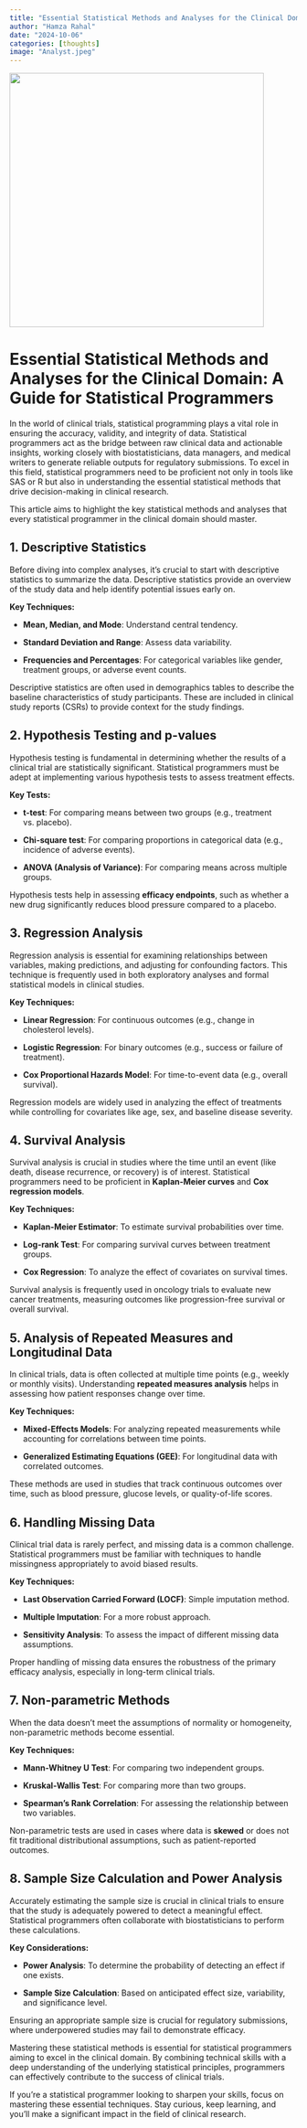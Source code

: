 ```yaml
---
title: "Essential Statistical Methods and Analyses for the Clinical Domain: A Guide for Statistical Programmers"
author: "Hamza Rahal"
date: "2024-10-06"
categories: [thoughts]
image: "Analyst.jpeg"
---
```


![](Analyst.jpeg){width="445"}

# **Essential Statistical Methods and Analyses for the Clinical Domain: A Guide for Statistical Programmers**

In the world of clinical trials, statistical programming plays a vital role in ensuring the accuracy, validity, and integrity of data. Statistical programmers act as the bridge between raw clinical data and actionable insights, working closely with biostatisticians, data managers, and medical writers to generate reliable outputs for regulatory submissions. To excel in this field, statistical programmers need to be proficient not only in tools like SAS or R but also in understanding the essential statistical methods that drive decision-making in clinical research.

This article aims to highlight the key statistical methods and analyses that every statistical programmer in the clinical domain should master.

## **1. Descriptive Statistics**

Before diving into complex analyses, it’s crucial to start with descriptive statistics to summarize the data. Descriptive statistics provide an overview of the study data and help identify potential issues early on.

**Key Techniques:**

-   **Mean, Median, and Mode**: Understand central tendency.

-   **Standard Deviation and Range**: Assess data variability.

-   **Frequencies and Percentages**: For categorical variables like gender, treatment groups, or adverse event counts.

Descriptive statistics are often used in demographics tables to describe the baseline characteristics of study participants. These are included in clinical study reports (CSRs) to provide context for the study findings.

## **2. Hypothesis Testing and p-values**

Hypothesis testing is fundamental in determining whether the results of a clinical trial are statistically significant. Statistical programmers must be adept at implementing various hypothesis tests to assess treatment effects.

**Key Tests:**

-   **t-test**: For comparing means between two groups (e.g., treatment vs. placebo).

-   **Chi-square test**: For comparing proportions in categorical data (e.g., incidence of adverse events).

-   **ANOVA (Analysis of Variance)**: For comparing means across multiple groups.

Hypothesis tests help in assessing **efficacy endpoints**, such as whether a new drug significantly reduces blood pressure compared to a placebo.

## **3. Regression Analysis**

Regression analysis is essential for examining relationships between variables, making predictions, and adjusting for confounding factors. This technique is frequently used in both exploratory analyses and formal statistical models in clinical studies.

**Key Techniques:**

-   **Linear Regression**: For continuous outcomes (e.g., change in cholesterol levels).

-   **Logistic Regression**: For binary outcomes (e.g., success or failure of treatment).

-   **Cox Proportional Hazards Model**: For time-to-event data (e.g., overall survival).

Regression models are widely used in analyzing the effect of treatments while controlling for covariates like age, sex, and baseline disease severity.

## **4. Survival Analysis**

Survival analysis is crucial in studies where the time until an event (like death, disease recurrence, or recovery) is of interest. Statistical programmers need to be proficient in **Kaplan-Meier curves** and **Cox regression models**.

**Key Techniques:**

-   **Kaplan-Meier Estimator**: To estimate survival probabilities over time.

-   **Log-rank Test**: For comparing survival curves between treatment groups.

-   **Cox Regression**: To analyze the effect of covariates on survival times.

Survival analysis is frequently used in oncology trials to evaluate new cancer treatments, measuring outcomes like progression-free survival or overall survival.

## **5. Analysis of Repeated Measures and Longitudinal Data**

In clinical trials, data is often collected at multiple time points (e.g., weekly or monthly visits). Understanding **repeated measures analysis** helps in assessing how patient responses change over time.

**Key Techniques:**

-   **Mixed-Effects Models**: For analyzing repeated measurements while accounting for correlations between time points.

-   **Generalized Estimating Equations (GEE)**: For longitudinal data with correlated outcomes.

These methods are used in studies that track continuous outcomes over time, such as blood pressure, glucose levels, or quality-of-life scores.

## **6. Handling Missing Data**

Clinical trial data is rarely perfect, and missing data is a common challenge. Statistical programmers must be familiar with techniques to handle missingness appropriately to avoid biased results.

**Key Techniques:**

-   **Last Observation Carried Forward (LOCF)**: Simple imputation method.

-   **Multiple Imputation**: For a more robust approach.

-   **Sensitivity Analysis**: To assess the impact of different missing data assumptions.

Proper handling of missing data ensures the robustness of the primary efficacy analysis, especially in long-term clinical trials.

## **7. Non-parametric Methods**

When the data doesn’t meet the assumptions of normality or homogeneity, non-parametric methods become essential.

**Key Techniques:**

-   **Mann-Whitney U Test**: For comparing two independent groups.

-   **Kruskal-Wallis Test**: For comparing more than two groups.

-   **Spearman’s Rank Correlation**: For assessing the relationship between two variables.

Non-parametric tests are used in cases where data is **skewed** or does not fit traditional distributional assumptions, such as patient-reported outcomes.

## **8. Sample Size Calculation and Power Analysis**

Accurately estimating the sample size is crucial in clinical trials to ensure that the study is adequately powered to detect a meaningful effect. Statistical programmers often collaborate with biostatisticians to perform these calculations.

**Key Considerations:**

-   **Power Analysis**: To determine the probability of detecting an effect if one exists.

-   **Sample Size Calculation**: Based on anticipated effect size, variability, and significance level.

Ensuring an appropriate sample size is crucial for regulatory submissions, where underpowered studies may fail to demonstrate efficacy.

Mastering these statistical methods is essential for statistical programmers aiming to excel in the clinical domain. By combining technical skills with a deep understanding of the underlying statistical principles, programmers can effectively contribute to the success of clinical trials.

If you're a statistical programmer looking to sharpen your skills, focus on mastering these essential techniques. Stay curious, keep learning, and you'll make a significant impact in the field of clinical research.
